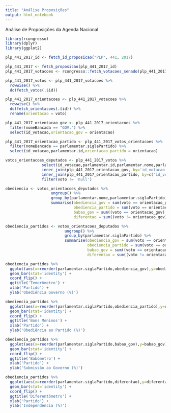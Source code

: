 ```yaml
---
title: "Análise Proposições"
output: html_notebook
---
```


Análise de Proposições da Agenda Nacional

```r
library(rcongresso)
library(dplyr)
library(ggplot2)
```

```r
plp_441_2017_id <- fetch_id_proposicao("PLP", 441, 2017)

plp_441_2017 <- fetch_proposicao(plp_441_2017_id)
plp_441_2017_votacoes <- rcongresso::fetch_votacoes_senado(plp_441_2017_id)

plp_441_2017_votos <- plp_441_2017_votacoes %>%
  rowwise() %>%
  do(fetch_votos(.$id))

plp_441_2017_orientacoes <- plp_441_2017_votacoes %>%
  rowwise() %>%
  do(fetch_orientacoes(.$id)) %>%
  rename(orientacao = voto) 
```

```r
plp_441_2017_orientacao_gov <- plp_441_2017_orientacoes %>%
  filter(nomeBancada == "GOV.") %>%
  select(id_votacao,orientacao_gov = orientacao)

plp_441_2017_orientacao_partido <- plp_441_2017_votos_orientacoes %>%
  filter(nomeBancada == parlamentar.siglaPartido) %>%
  select(id_votacao,parlamentar.id,orientacao_partido = orientacao)

votos_orientacoes_deputados <- plp_441_2017_votos %>%
                select(id_votacao,parlamentar.id,parlamentar.nome,parlamentar.siglaPartido,voto) %>%
                inner_join(plp_441_2017_orientacao_gov, by='id_votacao') %>%
                inner_join(plp_441_2017_orientacao_partido, by=c("id_votacao", "parlamentar.id")) %>%
                filter(voto != 'null')
```

```r
obediencia <- votos_orientacoes_deputados %>%
                    ungroup() %>%
                    group_by(parlamentar.nome,parlamentar.siglaPartido) %>%
                    summarise(obediencia_gov = sum(voto == orientacao_gov)/n(),
                              obediencia_partido = sum(voto == orientacao_partido)/n(),
                              babao_gov = sum((voto == orientacao_gov) & (voto != orientacao_partido))/n(),
                              diferentao = sum((voto != orientacao_gov) & (voto != orientacao_partido))/n())

obediencia_partidos <- votos_orientacoes_deputados %>%
                          ungroup() %>%
                          group_by(parlamentar.siglaPartido) %>%
                          summarise(obediencia_gov = sum(voto == orientacao_gov)/n(),
                                    obediencia_partido = sum(voto == orientacao_partido)/n(),
                                    babao_gov = sum((voto == orientacao_gov) & (voto != orientacao_partido))/n(),
                                    diferentao = sum((voto != orientacao_gov) & (voto != orientacao_partido))/n())
```

```r
obediencia_partidos %>%
  ggplot(aes(x=reorder(parlamentar.siglaPartido,obediencia_gov),y=obediencia_gov)) +
  geom_bar(stat='identity') +
  coord_flip() +
  ggtitle('Temerômetro') +
  xlab('Partido') +
  ylab('Obediência Governo (%)')
```

```r
obediencia_partidos %>%
  ggplot(aes(x=reorder(parlamentar.siglaPartido,obediencia_partido),y=obediencia_partido)) +
  geom_bar(stat='identity') +
  coord_flip() +
  ggtitle('Bons Meninos') +
  xlab('Partido') +
  ylab('Obediência ao Partido (%)')
```

```r
obediencia_partidos %>%
  ggplot(aes(x=reorder(parlamentar.siglaPartido,babao_gov),y=babao_gov)) +
  geom_bar(stat='identity') +
  coord_flip() +
  ggtitle('Babômetro') +
  xlab('Partido') +
  ylab('Submissão ao Governo (%)')
```

```r
obediencia_partidos %>%
  ggplot(aes(x=reorder(parlamentar.siglaPartido,diferentao),y=diferentao)) +
  geom_bar(stat='identity') +
  coord_flip() +
  ggtitle('Diferentômetro') +
  xlab('Partido') +
  ylab('Independência (%)')
```

```r

```